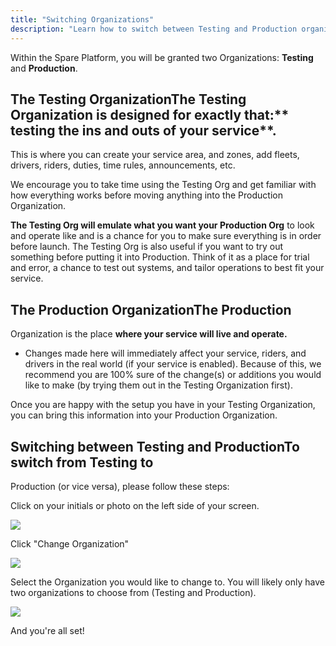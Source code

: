 ```yaml
---
title: "Switching Organizations"
description: "Learn how to switch between Testing and Production organizations in the Spare Platform"
---
```


Within the Spare Platform, you will be granted two Organizations: **Testing** and **Production**.

## The Testing OrganizationThe Testing Organization is designed for exactly that:** testing the ins and outs of your service**. 

This is where you can create your service area, and zones, add fleets, drivers, riders, duties, time rules, announcements, etc.

We encourage you to take time using the Testing Org and get familiar with how everything works before moving anything into the Production Organization.

**The Testing Org will emulate what you want your Production Org** to look and operate like and is a chance for you to make sure everything is in order before launch. The Testing Org is also useful if you want to try out something before putting it into Production. Think of it as a place for trial and error, a chance to test out systems, and tailor operations to best fit your service.

## The Production OrganizationThe Production 

Organization is the place **where your service will live and operate.**

- Changes made here will immediately affect your service, riders, and drivers in the real world (if your service is enabled). Because of this, we recommend you are 100% sure of the change(s) or additions you would like to make (by trying them out in the Testing Organization first).

Once you are happy with the setup you have in your Testing Organization, you can bring this information into your Production Organization.

## Switching between Testing and ProductionTo switch from Testing to 

Production (or vice versa), please follow these steps:

Click on your initials or photo on the left side of your screen.

![](https://spare-74fa64f80617.intercom-attachments-1.com/i/o/971633405/b717587bbb99efc23955f705/GhccoKp3WKTNCRsMuqGq0j2d0LVdz-WeAw.png?expires=1753820100&signature=50edb707eb28150470cec2b3f60523f85149788ad237eb09dcbc2f3e54305551&req=fScmEMp9mYFaFb4f3HP0gPNurhl7adA8iXVGxM%2F3bbP4E1uiwz%2BF%2B9TBnVgo%0ApzE%3D%0A)

Click "Change Organization"

![](https://spare-74fa64f80617.intercom-attachments-1.com/i/o/971633408/a8ede65c9d430fb0ea60c2ec/ahSMhvXe4YCMoRFijXCm9RH9FiZDHPM7rA.png?expires=1753820100&signature=24e5c454eb5edfd9702ec7609e33e1d68ff01fbe92eab029b25722f67c4e86f7&req=fScmEMp9mYFXFb4f3HP0gGeSZM3ozWweokTyc8auoRd21nAaDR7%2FgyzuDFuY%0ALpg%3D%0A)

Select the Organization you would like to change to. You will likely only have two organizations to choose from (Testing and Production).

![](https://spare-74fa64f80617.intercom-attachments-1.com/i/o/971633411/9ea2deffbf133cde4deacb56/j9gOx_4rLnvU7DjDxLBERpphcUyuz4mM3g.png?expires=1753820100&signature=536f150bc55429a23d7e11c31d74a8a5e8cd85d3ec5be9b03865ddcda8c97b4f&req=fScmEMp9mYBeFb4f3HP0gHyt4wQasQDejGovavzKIzUoxj5Cb9Zc6hJGDJZd%0AbhY%3D%0A)

And you're all set!
